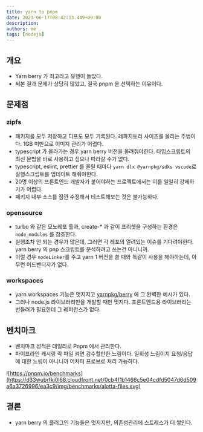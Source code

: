```yaml
---
title: yarn to pnpm
date: 2023-06-17T08:42:13.449+09:00
description:
authors: me
tags: [nodejs]
---
```


## 개요

- Yarn berry 가 최고라고 유행이 돌았다.
- 써본 결과 문제가 상당히 많았고, 결국 pnpm 을 선택하는 이유이다.

## 문제점

### zipfs

- 패키지를 모두 저장하고 디프도 모두 기록된다. 레파지토리 사이즈를 올리는 주범이다. 1GB 미만으로 이미지 관리가 어렵다.
- typescript 가 올라가는 경우 yarn berry 버전을 올려줘야한다. 타입스크립트의 최신 문법을 바로 사용하고 싶으나 따라갈 수가 없다.
- typescript, eslint, prettier 를 올릴 때마다 `yarn dlx @yarnpkg/sdks vscode`로 실행스크립트를 업데이트 해줘야한다.
- 20명 이상의 프론트엔드 개발자가 붙어야하는 프로젝트에서는 이를 일일히 강제하기가 어렵다.
- 패키지 내부 소스를 잠깐 수정해서 테스트해보는 것은 불가능하다.

### opensource

- turbo 와 같은 모노레포 툴과, create-\* 과 같이 프리셋을 구성하는 환경은 `node_modules` 를 참조한다.
- 실행조차 안 되는 경우가 많은데, 그러면 각 레포의 열려있는 이슈를 기다려야한다. yarn berry 의 pnp 스크립트를 분석하려고 쓰는건 아니니까.
- 이럴 경우 `nodeLinker`를 주고 yarn 1 버전을 쓸 때와 똑같이 사용을 해야하는데, 아무런 어드밴티지가 없다.

### workspaces

- yarn workspaces 기능은 멋지지고 [yarnpkg/berry](https://github.com/yarnpkg/berry) 에 그 완벽한 예시가 있다.
- 그러나 node.js 라이브러리만을 개발할 때만 멋지다. 프론트엔드용 라이브러리는 번들러가 필요한데 그 레퍼런스가 없다.

## 벤치마크

- 벤치마크 성적은 데일리로 Pnpm 에서 관리한다.
- 파이프라인 캐시랑 락 파일 켜면 감수할만한 느림이다. 일회성 느림이지 요청/응답에 대한 느림이 아니니까 어차피 프로브로 처리 가능하다.

![https://pnpm.io/benchmarks](https://d33wubrfki0l68.cloudfront.net/0cb4f1b1466c5e04cdfd5047d6d509a6a3726996/ea3c9/img/benchmarks/alotta-files.svg)

## 결론

- yarn berry 의 플러그인 기능들은 멋지지만, 의존성관리에 스트레스가 더 쌓인다.

